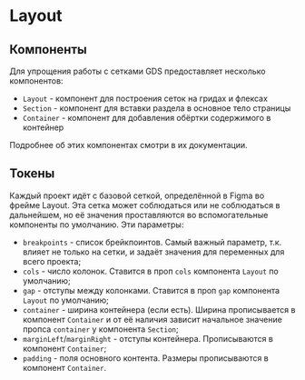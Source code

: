 
<Meta title="Dev / Layout" />

# Layout

## Компоненты

Для упрощения работы с сетками GDS предоставляет несколько компонентов:

-   `Layout` - компонент для построения сеток на гридах и флексах
-   `Section` - компонент для вставки раздела в основное тело страницы
-   `Container` - компонент для добавления обёртки содержимого в контейнер

Подробнее об этих компонентах смотри в их документации.

## Токены

Каждый проект идёт с базовой сеткой, определённой в Figma во фрейме Layout. Эта сетка может соблюдаться или не соблюдаться в дальнейшем, но её значения проставляются во вспомогательные компоненты по умолчанию. Эти параметры:

-   `breakpoints` - список брейкпоинтов. Самый важный параметр, т.к. влияет не только на сетки, и задаёт значения для переменных для всего проекта;
-   `cols` - число колонок. Ставится в проп `cols` компонента `Layout` по умолчанию;
-   `gap` - отступы между колонками. Ставится в проп `gap` компонента `Layout` по умолчанию;
-   `container` - ширина контейнера (если есть). Ширина прописывается в компонент `Container` и от её наличия зависит начальное значение пропса `container` у компонента `Section`;
-   `marginLeft`/`marginRight` - отступы контейнера. Прописываются в компонент `Container`;
-   `padding` - поля основного контента. Размеры прописываются в компонент `Container`.
